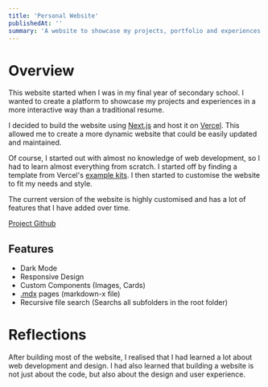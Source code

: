 ```yaml
---
title: 'Personal Website'
publishedAt: ''
summary: 'A website to showcase my projects, portfolio and experiences'
---
```

# Overview

This website started when I was in my final year of secondary school. I wanted to create a platform to showcase my projects and experiences in a more interactive way than a traditional resume.

I decided to build the website using [Next.js](https://nextjs.org/) and host it on [Vercel](https://vercel.com/home). This allowed me to create a more dynamic website that could be easily updated and maintained. 

Of course, I started out with almost no knowledge of web development, so I had to learn almost everything from scratch. I started off by finding a template from Vercel's [example kits](https://vercel.com/templates/next.js/portfolio-starter-kit). I then started to customise the website to fit my needs and style.

The current version of the website is highly customised and has a lot of features that I have added over time. 

[Project Github](https://github.com/Kliffyyy/portfolio)

## Features

- Dark Mode
- Responsive Design
- Custom Components (Images, Cards)
- [.mdx](https://mdxjs.com/) pages (markdown-x file)
- Recursive file search (Searchs all subfolders in the root folder)

# Reflections
After building most of the website, I realised that I had learned a lot about web development and design. I had also learned that building a website is not just about the code, but also about the design and user experience.